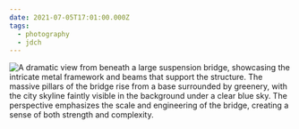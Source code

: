 ```yaml
---
date: 2021-07-05T17:01:00.000Z
tags:
  - photography
  - jdch
---
```

![A dramatic view from beneath a large suspension bridge, showcasing the intricate metal framework and beams that support the structure. The massive pillars of the bridge rise from a base surrounded by greenery, with the city skyline faintly visible in the background under a clear blue sky. The perspective emphasizes the scale and engineering of the bridge, creating a sense of both strength and complexity.](../../assets/photos/20210705-IMG_4361.jpg)
